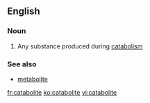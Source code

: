 ==English==

===Noun===
{{en-noun}}

# {{biochemistry}} Any substance produced during [[catabolism]]

===See also===
* [[metabolite]]

[[fr:catabolite]]
[[ko:catabolite]]
[[vi:catabolite]]